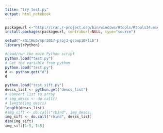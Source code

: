 ```yaml
---
title: "try test.py"
output: html_notebook
---
```

```r
packageurl <-"http://cran.r-project.org/bin/windows/Rtools/Rtools34.exe"
install.packages(packageurl, contriburl=NULL, type="source")
```

```r
setwd("~/GitHub/spr2017-proj3-group10/lib")
library(rPython)
```
```r
#Load/run the main Python script
python.load("test.py")
# Get the variable from python
python.load("test.py")
d <- python.get("d")
d
```
```r
python.load("test_sift.py")
descs_list <- python.get("descs_list")
# Convert list to array
# img_descs <- do.call()
# length(img_descs)
length(descs_list)
#img_sift <- do.call("rbind", img_descs)
img_sift <- do.call("rbind", descs_list)
dim(img_sift)
img_sift[1:5, 1:5]
```
